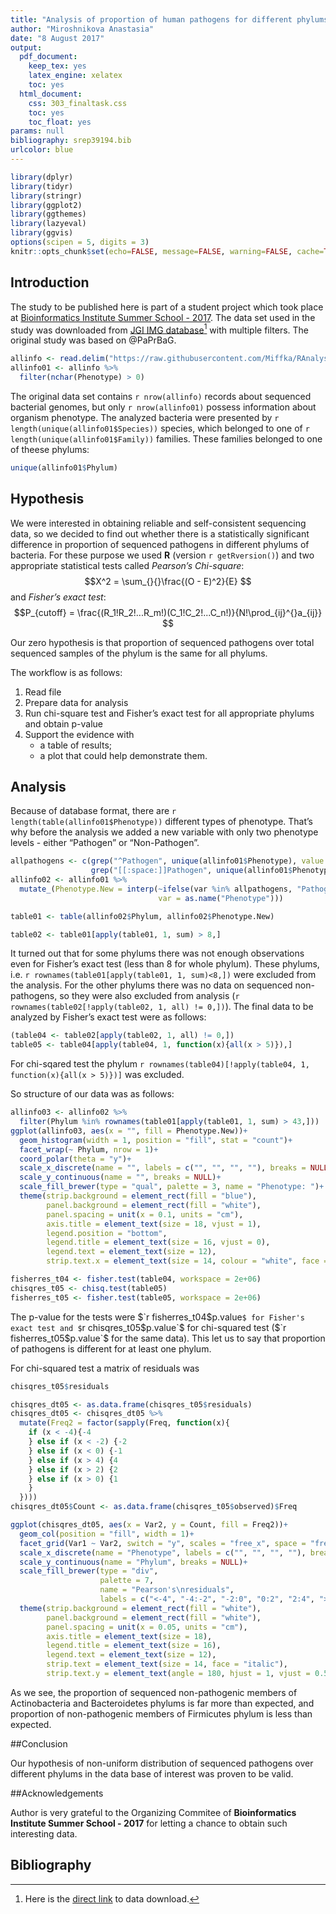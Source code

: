 ```yaml
---
title: "Analysis of proportion of human pathogens for different phylums from JGI IMG database"
author: "Miroshnikova Anastasia"
date: "8 August 2017"
output:
  pdf_document:
    keep_tex: yes
    latex_engine: xelatex
    toc: yes
  html_document:
    css: 303_finaltask.css
    toc: yes
    toc_float: yes
params: null
bibliography: srep39194.bib
urlcolor: blue
---
```


```r
library(dplyr)
library(tidyr)
library(stringr)
library(ggplot2)
library(ggthemes)
library(lazyeval)
library(ggvis)
options(scipen = 5, digits = 3)
knitr::opts_chunk$set(echo=FALSE, message=FALSE, warning=FALSE, cache=TRUE)
```

## Introduction

The study to be published here is part of a student project which took place at [Bioinformatics Institute Summer School - 2017](http://bioinformaticsinstitute.ru/summer2017). The data set used in the study was downloaded from [JGI IMG database](https://img.jgi.doe.gov/cgi-bin/m/main.cgi)[^1] with multiple filters. The original study was based on @PaPrBaG.

[^1]: Here is the [direct link](https://raw.githubusercontent.com/Miffka/RAnalysis2FinalTask/master/IMG_all-more%2Bpathog.xls) to data download.

```r
allinfo <- read.delim("https://raw.githubusercontent.com/Miffka/RAnalysis2FinalTask/master/IMG_all-more%2Bpathog.xls", stringsAsFactors = F)
allinfo01 <- allinfo %>% 
  filter(nchar(Phenotype) > 0)
```

The original data set contains `r nrow(allinfo)` records about sequenced bacterial genomes, but only `r nrow(allinfo01)` possess information about organism phenotype. The analyzed bacteria were presented by `r length(unique(allinfo01$Species))` species, which belonged to one of `r length(unique(allinfo01$Family))` families. These families belonged to one of theese phylums:

```r
unique(allinfo01$Phylum)
```

## Hypothesis

We were interested in obtaining reliable and self-consistent sequencing data, so we decided to find out whether there is a statistically significant difference in proportion of sequenced pathogens in different phylums of bacteria. For these purpose we used **R** (version `r getRversion()`) and two appropriate statistical tests called _Pearson's Chi-square_: $$X^2 = \sum_{}{}\frac{(O - E)^2}{E} $$
and _Fisher's exact test_: $$P_{cutoff} = \frac{(R_1!R_2!...R_m!)(C_1!C_2!...C_n!)}{N!\prod_{ij}^{}a_{ij}} $$

Our zero hypothesis is that proportion of sequenced pathogens over total sequenced samples of the phylum is the same for all phylums.

The workflow is as follows:

1. Read file
2. Prepare data for analysis
3. Run chi-square test and Fisher's exact test for all appropriate phylums and obtain p-value
4. Support the evidence with 
    + a table of results;
    + a plot that could help demonstrate them.

## Analysis

Because of database format, there are `r length(table(allinfo01$Phenotype))` different types of phenotype. That's why before the analysis we added a new variable with only two phenotype levels - either "Pathogen" or "Non-Pathogen".

```r
allpathogens <- c(grep("^Pathogen", unique(allinfo01$Phenotype), value = TRUE), 
                  grep("[[:space:]]Pathogen", unique(allinfo01$Phenotype), value = TRUE))
allinfo02 <- allinfo01 %>% 
  mutate_(Phenotype.New = interp(~ifelse(var %in% allpathogens, "Pathogen", "Non-Pathogen"),
                                 var = as.name("Phenotype")))

```
```r
table01 <- table(allinfo02$Phylum, allinfo02$Phenotype.New)
```
```r
table02 <- table01[apply(table01, 1, sum) > 8,]
```
It turned out that for some phylums there was not enough observations even for Fisher's exact test (less than 8 for whole phylum). These phylums, i.e. `r rownames(table01[apply(table01, 1, sum)<8,])` were excluded from the analysis.
For the other phylums there was no data on sequenced non-pathogens, so they were also excluded from analysis (`r rownames(table02[!apply(table02, 1, all) != 0,])`). The final data to be analyzed by Fisher's exact test were as follows:

```r
(table04 <- table02[apply(table02, 1, all) != 0,])
table05 <- table04[apply(table04, 1, function(x){all(x > 5)}),]
```

For chi-sqared test the phylum `r rownames(table04)[!apply(table04, 1, function(x){all(x > 5)})]` was excluded.

So structure of our data was as follows:

```r
allinfo03 <- allinfo02 %>% 
  filter(Phylum %in% rownames(table01[apply(table01, 1, sum) > 43,]))
ggplot(allinfo03, aes(x = "", fill = Phenotype.New))+
  geom_histogram(width = 1, position = "fill", stat = "count")+
  facet_wrap(~ Phylum, nrow = 1)+
  coord_polar(theta = "y")+
  scale_x_discrete(name = "", labels = c("", "", "", ""), breaks = NULL)+
  scale_y_continuous(name = "", breaks = NULL)+
  scale_fill_brewer(type = "qual", palette = 3, name = "Phenotype: ")+
  theme(strip.background = element_rect(fill = "blue"), 
        panel.background = element_rect(fill = "white"), 
        panel.spacing = unit(x = 0.1, units = "cm"),
        axis.title = element_text(size = 18, vjust = 1),
        legend.position = "bottom",
        legend.title = element_text(size = 16, vjust = 0),
        legend.text = element_text(size = 12),
        strip.text.x = element_text(size = 14, colour = "white", face = "bold"))
```

```r
fisherres_t04 <- fisher.test(table04, workspace = 2e+06)
chisqres_t05 <- chisq.test(table05)
fisherres_t05 <- fisher.test(table05, workspace = 2e+06)
```

The p-value for the tests were $`r fisherres_t04$p.value`$ for Fisher's exact test and $`r chisqres_t05$p.value`$ for chi-squared test ($`r fisherres_t05$p.value`$ for the same data). This let us to say that proportion of pathogens is different for at least one phylum. 

For chi-squared test a matrix of residuals was
```r
chisqres_t05$residuals
```

```r
chisqres_dt05 <- as.data.frame(chisqres_t05$residuals)
chisqres_dt05 <- chisqres_dt05 %>% 
  mutate(Freq2 = factor(sapply(Freq, function(x){
    if (x < -4){-4
    } else if (x < -2) {-2
    } else if (x < 0) {-1
    } else if (x > 4) {4
    } else if (x > 2) {2
    } else if (x > 0) {1
    }
  })))
chisqres_dt05$Count <- as.data.frame(chisqres_t05$observed)$Freq

ggplot(chisqres_dt05, aes(x = Var2, y = Count, fill = Freq2))+
  geom_col(position = "fill", width = 1)+
  facet_grid(Var1 ~ Var2, switch = "y", scales = "free_x", space = "free")+
  scale_x_discrete(name = "Phenotype", labels = c("", "", "", ""), breaks = NULL, position = "top")+
  scale_y_continuous(name = "Phylum", breaks = NULL)+
  scale_fill_brewer(type = "div", 
                    palette = 7, 
                    name = "Pearson's\nresiduals",
                    labels = c("<-4", "-4:-2", "-2:0", "0:2", "2:4", ">4"))+
  theme(strip.background = element_rect(fill = "white"), 
        panel.background = element_rect(fill = "white"), 
        panel.spacing = unit(x = 0.05, units = "cm"),
        axis.title = element_text(size = 18),
        legend.title = element_text(size = 16),
        legend.text = element_text(size = 12),
        strip.text = element_text(size = 14, face = "italic"),
        strip.text.y = element_text(angle = 180, hjust = 1, vjust = 0.5))
```

As we see, the proportion of sequenced non-pathogenic members of Actinobacteria and Bacteroidetes phylums is far more than expected, and proportion of non-pathogenic members of Firmicutes phylum is less than expected. 

##Conclusion

Our hypothesis of non-uniform distribution of sequenced pathogens over different phylums in the data base of interest was proven to be valid.

##Acknowledgements

Author is very grateful to the Organizing Commitee of __Bioinformatics Institute Summer School - 2017__  for letting a chance to obtain such interesting data.

## Bibliography
